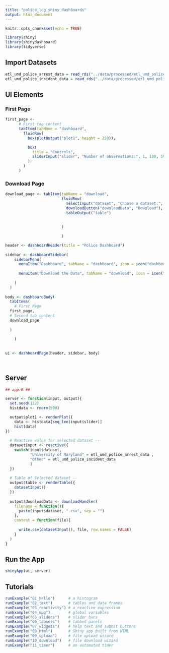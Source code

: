 ```yaml
---
title: "police_log_shiny_dashboards"
output: html_document
---
```


```r
knitr::opts_chunk$set(echo = TRUE)
```

```r
library(shiny)
library(shinydashboard)
library(tidyverse)

```

## Import Datasets
```r

etl_umd_police_arrest_data = read_rds("../data/processed/etl_umd_police_arrest_data.rds")
etl_umd_police_incident_data = read_rds("../data/processed/etl_umd_police_incident_data.rds")
```


## UI Elements

### First Page
```r
first_page <- 
      # First tab content
      tabItem(tabName = "dashboard",
        fluidRow(
          box(plotOutput("plot1", height = 250)),

          box(
            title = "Controls",
            sliderInput("slider", "Number of observations:", 1, 100, 50)
          )
        )
      )
```

### Download Page

```r

download_page <- tabItem(tabName = "download",
                         fluidRow(
                           selectInput("dataset", "Choose a dataset:", choices = c("University of Maryland", "Other")),
                           downloadButton("downloadData", "Download"),
                           tableOutput("table")
                           
                           
                         )
                         
                         )

```


```r

header <- dashboardHeader(title = "Police Dashboard")
  
sidebar <- dashboardSidebar(
    sidebarMenu(
      menuItem("Dashboard", tabName = "dashboard", icon = icon("dashboard")),
      
      menuItem("Download the Data", tabName = "download", icon = icon("th"))
      
    )
  )
  
body <- dashboardBody( 
  tabItems(
    # First Page
  first_page,
  # Second tab content
  download_page
    
  )
  
    )
  
  
ui <- dashboardPage(header, sidebar, body)
  



```

## Server

```r

## app.R ##

server <- function(input, output){
  set.seed(122)
  histdata <- rnorm(500)

  output$plot1 <- renderPlot({
    data <- histdata[seq_len(input$slider)]
    hist(data)
})
  
  # Reactive value for selected dataset -- 
  datasetInput <- reactive({
    switch(input$dataset,
           "University of Maryland" = etl_umd_police_arrest_data ,
           "Other" = etl_umd_police_incident_data
           )
  })
  
  # Table of Selected dataset --
  output$table <- renderTable({
    datasetInput()
  })
  
  output$downloadData <- downloadHandler(
    filename = function(){
      paste(input$dataset, ".csv", sep = "")
    },
    content = function(file){
      
      write.csv(datasetInput(), file, row.names = FALSE)
    }
  )
}

```


## Run the App
```r
shinyApp(ui, server)
```
## Tutorials
```r
runExample("01_hello")      # a histogram
runExample("02_text")       # tables and data frames
runExample("03_reactivity") # a reactive expression
runExample("04_mpg")        # global variables
runExample("05_sliders")    # slider bars
runExample("06_tabsets")    # tabbed panels
runExample("07_widgets")    # help text and submit buttons
runExample("08_html")       # Shiny app built from HTML
runExample("09_upload")     # file upload wizard
runExample("10_download")   # file download wizard
runExample("11_timer")      # an automated timer
```

